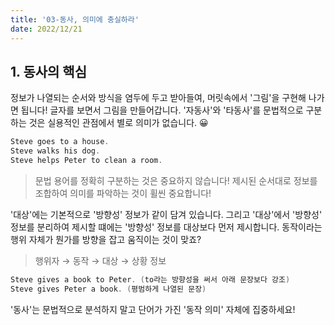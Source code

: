 ```yaml
---
title: '03-동사, 의미에 충실하라'
date: 2022/12/21
---
```


## 1. 동사의 핵심

정보가 나열되는 순서와 방식을 염두에 두고 받아들여, 머릿속에서 '그림'을 구현해 나가면 됩니다! 글자를 보면서 그림을 만들어갑니다. '자동사'와 '타동사'를 문법적으로 구분하는 것은 실용적인 관점에서 별로 의미가 없습니다. 😀

```c
Steve goes to a house.
Steve walks his dog.
Steve helps Peter to clean a room.
```

> 문법 용어를 정확히 구분하는 것은 중요하지 않습니다! 제시된 순서대로 정보를 조합하여 의미를 파악하는 것이 휠씬 중요합니다!

'대상'에는 기본적으로 '방향성' 정보가 같이 담겨 있습니다. 그리고 '대상'에서 '방향성' 정보를 분리하여 제시할 떄에는 '방향성' 정보를 대상보다 먼저 제시합니다. 동작이라는 행위 자체가 뭔가를 방향을 잡고 움직이는 것이 맞죠?

> 행위자 → 동작 → 대상 → 상황 정보

```c
Steve gives a book to Peter. (to라는 방향성을 써서 아래 문장보다 강조)
Steve gives Peter a book. (평범하게 나열된 문장)
```

'동사'는 문법적으로 분석하지 말고 단어가 가진 '동작 의미' 자체에 집중하세요!
